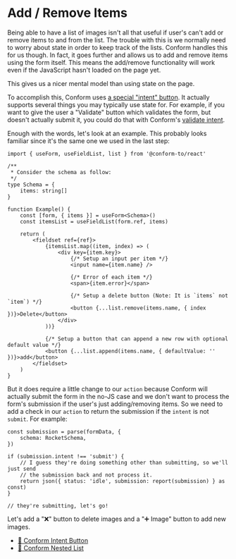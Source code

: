 # Add / Remove Items

Being able to have a list of images isn't all that useful if user's can't add
or remove items to and from the list. The trouble with this is we normally need
to worry about state in order to keep track of the lists. Conform handles this
for us though. In fact, it goes further and allows us to add and remove items
using the form itself. This means the add/remove functionality will work even
if the JavaScript hasn't loaded on the page yet.

This gives us a nicer mental model than using state on the page.

To accomplish this, Conform uses
[a special "intent" button](https://conform.guide/intent-button). It actually
supports several things you may typically use state for. For example, if you
want to give the user a "Validate" button which validates the form, but doesn't
actually submit it, you could do that with Conform's
[validate intent](https://conform.guide/intent-button#validation).

Enough with the words, let's look at an example. This probably looks familiar
since it's the same one we used in the last step:

```tsx lines=25,30
import { useForm, useFieldList, list } from '@conform-to/react'

/**
 * Consider the schema as follow:
 */
type Schema = {
	items: string[]
}

function Example() {
	const [form, { items }] = useForm<Schema>()
	const itemsList = useFieldList(form.ref, items)

	return (
		<fieldset ref={ref}>
			{itemsList.map((item, index) => (
				<div key={item.key}>
					{/* Setup an input per item */}
					<input name={item.name} />

					{/* Error of each item */}
					<span>{item.error}</span>

					{/* Setup a delete button (Note: It is `items` not `item`) */}
					<button {...list.remove(items.name, { index })}>Delete</button>
				</div>
			))}

			{/* Setup a button that can append a new row with optional default value */}
			<button {...list.append(items.name, { defaultValue: '' })}>add</button>
		</fieldset>
	)
}
```

But it does require a little change to our `action` because Conform will
actually submit the form in the no-JS case and we don't want to process the
form's submission if the user's just adding/removing items. So we need to add
a check in our `action` to return the submission if the `intent` is not `submit`.
For example:

```tsx
const submission = parse(formData, {
	schema: RocketSchema,
})

if (submission.intent !== 'submit') {
	// I guess they're doing something other than submitting, so we'll just send
	// the submission back and not process it.
	return json({ status: 'idle', submission: report(submission) } as const)
}

// they're submitting, let's go!
```

Let's add a "❌" button to delete images and a "➕ Image" button to add new
images.

- [📜 Conform Intent Button](https://conform.guide/intent-button)
- [📜 Conform Nested List](https://conform.guide/complex-structures#nested-list)

